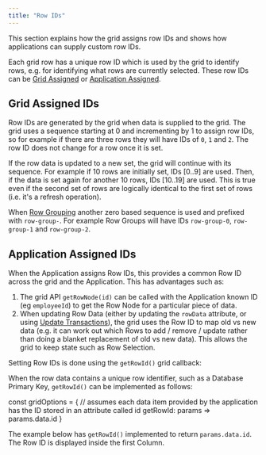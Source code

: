 ```yaml
---
title: "Row IDs"
---
```


This section explains how the grid assigns row IDs and shows how applications can supply custom row IDs.  

Each grid row has a unique row ID which is used by the grid to identify rows, e.g. for identifying what 
rows are currently selected. These row IDs can be [Grid Assigned](/row-ids/#grid-assigned-ids) or 
[Application Assigned](/row-ids/#application-assigned-ids).   


## Grid Assigned IDs

Row IDs are generated by the grid when data is supplied to the grid. The grid uses a sequence starting at 0 and 
incrementing by 1 to assign row IDs, so for example if there are three rows they will have IDs of `0`, `1` and `2`. 
The row ID does not change for a row once it is set.

If the row data is updated to a new set, the grid will continue with its sequence. For example if 10 rows are initially 
set, IDs [0..9] are used. Then, if the data is set again for another 10 rows, IDs [10..19] are used. This is true even if 
the second set of rows are logically identical to the first set of rows (i.e. it's a refresh operation).

When [Row Grouping](/grouping/) another zero based sequence is used and prefixed with `row-group-`. For example Row Groups
will have IDs `row-group-0`, `row-group-1` and `row-group-2`.

## Application Assigned IDs

When the Application assigns Row IDs, this provides a common Row ID across the grid and the Application. This has advantages such as:

1. The grid API `getRowNode(id)` can be called with the Application known ID (eg `employeeId`) to get the Row Node for a particular piece of data.
1. When updating Row Data (either by updating the `rowData` attribute, or using [Update Transactions](/data-update-transactions/)), the grid uses the Row ID to map old vs new data (e.g. it can work out which Rows to add / remove / update rather than doing a blanket replacement of old vs new data). This allows the grid to keep state such as Row Selection.

Setting Row IDs is done using the `getRowId()` grid callback:

<api-documentation source='grid-options/properties.json' section='rowModels' names='["getRowId"]' ></api-documentation>

When the row data contains a unique row identifier, such as a Database Primary Key, `getRowId()` can be implemented as follows: 

<snippet>
const gridOptions = {
    // assumes each data item provided by the application has the ID stored in an attribute called id
    getRowId: params => params.data.id
}
</snippet>

The example below has `getRowId()` implemented to return `params.data.id`. The Row ID is displayed inside the first Column.

<GridExampleRunner title='Get Row ID' name='get-row-id' type='generated' options=' { "modules": ["clientside"] }'></GridExampleRunner>